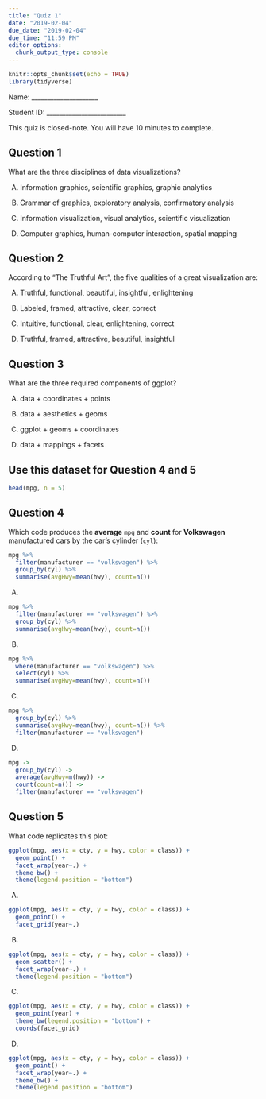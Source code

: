 ```yaml
---
title: "Quiz 1"
date: "2019-02-04"
due_date: "2019-02-04"
due_time: "11:59 PM"
editor_options: 
  chunk_output_type: console
---
```


```r
knitr::opts_chunk$set(echo = TRUE)
library(tidyverse)
```

Name: _____________________

Student ID: _________________________

This quiz is closed-note. You will have 10 minutes to complete.


## Question 1

What are the three disciplines of data visualizations?

A) Information graphics, scientific graphics, graphic analytics

B) Grammar of graphics, exploratory analysis, confirmatory analysis

C) Information visualization, visual analytics, scientific visualization

D) Computer graphics, human-computer interaction, spatial mapping

## Question 2

According to "The Truthful Art", the five qualities of a great visualization are:

A) Truthful, functional, beautiful, insightful, enlightening

B) Labeled, framed, attractive, clear, correct

C) Intuitive, functional, clear, enlightening, correct

D) Truthful, framed, attractive, beautiful, insightful

## Question 3

What are the three required components of ggplot?

A) data + coordinates + points

B) data + aesthetics + geoms

C) ggplot + geoms + coordinates

D) data + mappings + facets

##  Use this dataset for Question 4 and 5

```r
head(mpg, n = 5)
```

## Question 4

Which code produces the **average** `mpg` and **count** for **Volkswagen** manufactured cars by the car's cylinder (`cyl`):

```r
mpg %>%
  filter(manufacturer == "volkswagen") %>%
  group_by(cyl) %>%
  summarise(avgHwy=mean(hwy), count=n())
```

A)

```r
mpg %>%
  filter(manufacturer == "volkswagen") %>%
  group_by(cyl) %>%
  summarise(avgHwy=mean(hwy), count=n())
```

B)

```r
mpg %>%
  where(manufacturer == "volkswagen") %>%
  select(cyl) %>%
  summarise(avgHwy=mean(hwy), count=n())
```

C)

```r
mpg %>%
  group_by(cyl) %>%
  summarise(avgHwy=mean(hwy), count=n()) %>%
  filter(manufacturer == "volkswagen")
```

D)

```r
mpg ->
  group_by(cyl) ->
  average(avgHwy=m(hwy)) ->
  count(count=n()) ->
  filter(manufacturer == "volkswagen")  
```

## Question 5

What code replicates this plot:

```r
ggplot(mpg, aes(x = cty, y = hwy, color = class)) +
  geom_point() +
  facet_wrap(year~.) +
  theme_bw() +
  theme(legend.position = "bottom")
```


A)

```r
ggplot(mpg, aes(x = cty, y = hwy, color = class)) +
  geom_point() +
  facet_grid(year~.)
```

B)

```r
ggplot(mpg, aes(x = cty, y = hwy, color = class)) +
  geom_scatter() +
  facet_wrap(year~.) +
  theme(legend.position = "bottom")
```

C)

```r
ggplot(mpg, aes(x = cty, y = hwy, color = class)) +
  geom_point(year) +
  theme_bw(legend.position = "bottom") +
  coords(facet_grid)
```

D)

```r
ggplot(mpg, aes(x = cty, y = hwy, color = class)) +
  geom_point() +
  facet_wrap(year~.) +
  theme_bw() +
  theme(legend.position = "bottom")
```
